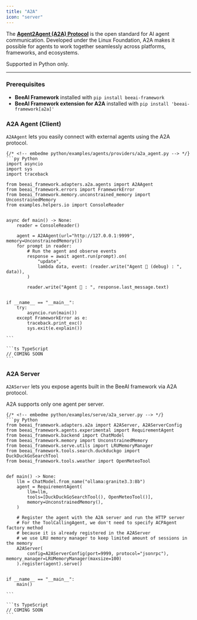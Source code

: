 ```yaml
---
title: "A2A"
icon: "server"
---
```


The **[Agent2Agent (A2A) Protocol](https://a2a-protocol.org)** is the open standard for AI agent communication. Developed under the Linux Foundation, A2A makes it possible for agents to work together seamlessly across platforms, frameworks, and ecosystems.

<Note>
	Supported in Python only.
</Note>

---

### Prerequisites

- **BeeAI Framework** installed with `pip install beeai-framework`
- **BeeAI Framework extension for A2A** installed with `pip install 'beeai-framework[a2a]'`


### A2A Agent (Client)

`A2AAgent` lets you easily connect with external agents using the A2A protocol.


<CodeGroup>

	{/* <!-- embedme python/examples/agents/providers/a2a_agent.py --> */}
	```py Python
	import asyncio
	import sys
	import traceback
	
	from beeai_framework.adapters.a2a.agents import A2AAgent
	from beeai_framework.errors import FrameworkError
	from beeai_framework.memory.unconstrained_memory import UnconstrainedMemory
	from examples.helpers.io import ConsoleReader
	
	
	async def main() -> None:
	    reader = ConsoleReader()
	
	    agent = A2AAgent(url="http://127.0.0.1:9999", memory=UnconstrainedMemory())
	    for prompt in reader:
	        # Run the agent and observe events
	        response = await agent.run(prompt).on(
	            "update",
	            lambda data, event: (reader.write("Agent 🤖 (debug) : ", data)),
	        )
	
	        reader.write("Agent 🤖 : ", response.last_message.text)
	
	
	if __name__ == "__main__":
	    try:
	        asyncio.run(main())
	    except FrameworkError as e:
	        traceback.print_exc()
	        sys.exit(e.explain())
	
	```

	```ts TypeScript
	// COMING SOON
	```

</CodeGroup>

### A2A Server

`A2AServer` lets you expose agents built in the BeeAI framework via A2A protocol.

<Note>
	A2A supports only one agent per server.
</Note>

<CodeGroup>

	{/* <!-- embedme python/examples/serve/a2a_server.py --> */}
	```py Python
	from beeai_framework.adapters.a2a import A2AServer, A2AServerConfig
	from beeai_framework.agents.experimental import RequirementAgent
	from beeai_framework.backend import ChatModel
	from beeai_framework.memory import UnconstrainedMemory
	from beeai_framework.serve.utils import LRUMemoryManager
	from beeai_framework.tools.search.duckduckgo import DuckDuckGoSearchTool
	from beeai_framework.tools.weather import OpenMeteoTool
	
	
	def main() -> None:
	    llm = ChatModel.from_name("ollama:granite3.3:8b")
	    agent = RequirementAgent(
	        llm=llm,
	        tools=[DuckDuckGoSearchTool(), OpenMeteoTool()],
	        memory=UnconstrainedMemory(),
	    )
	
	    # Register the agent with the A2A server and run the HTTP server
	    # For the ToolCallingAgent, we don't need to specify ACPAgent factory method
	    # because it is already registered in the A2AServer
	    # we use LRU memory manager to keep limited amount of sessions in the memory
	    A2AServer(
	        config=A2AServerConfig(port=9999, protocol="jsonrpc"), memory_manager=LRUMemoryManager(maxsize=100)
	    ).register(agent).serve()
	
	
	if __name__ == "__main__":
	    main()
	
	```

	```ts TypeScript
	// COMING SOON
	```

</CodeGroup>
